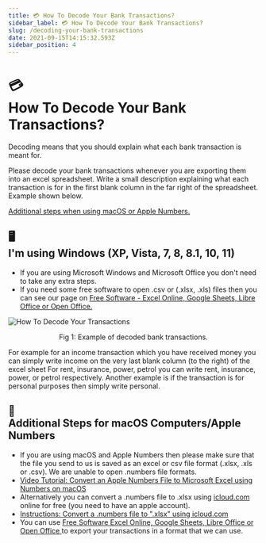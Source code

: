 ```yaml
---
title: 💳 How To Decode Your Bank Transactions? 
sidebar_label: 💳 How To Decode Your Bank Transactions? 
slug: /decoding-your-bank-transactions
date: 2021-09-15T14:15:32.593Z
sidebar_position: 4
---
```

# <div class="emoji">💳</div> How To Decode Your Bank Transactions? 


Decoding means that you should explain what each bank transaction is meant for.

Please decode your bank transactions whenever you are exporting them into an excel spreadsheet.
Write a small description explaining what each transaction is for in the first blank column in the far right of the spreadsheet. Example shown below.

[Additional steps when using macOS or Apple Numbers.](decoding-your-bank-transactions#-additional-steps-for-macos-computersapple-numbers)

## <div class="emoji">🖥️</div> I'm using Windows (XP, Vista, 7, 8, 8.1, 10, 11)
* If you are using Microsoft Windows and Microsoft Office you don't need to take any extra steps.
* If you need some free software to open .csv or (.xlsx, .xls) files then you can see our page on [Free Software - Excel Online, Google Sheets, Libre Office or Open Office. ](2021-10-13-what-software-do-you-use-📦.md)

![How To Decode Your Transactions](/img/decode.png)

<p align="center">
Fig 1: Example of decoded bank transactions.
</p>

For example for an income transaction which you have received money you can simply write income on the very last blank column (to the right) of the excel sheet
For rent, insurance, power, petrol you can write rent, insurance, power, or petrol respectively.
Another example is if the transaction is for personal purposes then simply write personal.

## <div class="emoji">🍎</div> Additional Steps for macOS Computers/Apple Numbers 
* If you are using macOS and Apple Numbers then please make sure that the file you send to us is saved as an excel or csv file format (.xlsx, .xls or .csv). We are unable to open .numbers file formats. 
* [Video Tutorial: Convert an Apple Numbers File to Microsoft Excel using Numbers on macOS](https://youtu.be/VXr6zBATvzE?t=10)
* Alternatively you can convert a .numbers file to .xlsx using [icloud.com](https://icloud.com) online for free (you need to have an apple account).
* [Instructions: Convert a .numbers file to ".xlsx" using icloud.com](https://support.apple.com/en-us/HT205391#numbersforicloud) 
* You can use [Free Software Excel Online, Google Sheets, Libre Office or Open Office ](2021-10-13-what-software-do-you-use-📦.md) to export your transactions in a format that we can use.

<Disclaimer />